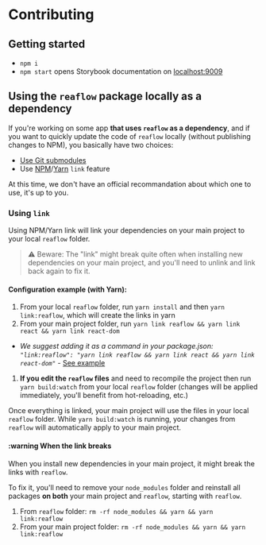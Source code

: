 
<Meta title="Docs/Contributing" />

# Contributing

## Getting started

- `npm i`
- `npm start` opens Storybook documentation on [localhost:9009](http://localhost:9009)

## Using the `reaflow` package locally as a dependency

If you're working on some app **that uses `reaflow` as a dependency**, and if you want to quickly update the code of `reaflow` locally (without publishing changes to NPM), you basically have two choices:
- [Use Git submodules](https://git-scm.com/book/en/v2/Git-Tools-Submodules)
- Use [NPM](https://docs.npmjs.com/cli/v6/commands/npm-link)/[Yarn](https://classic.yarnpkg.com/en/docs/cli/link/) `link` feature

At this time, we don't have an official recommandation about which one to use, it's up to you.

### Using `link`

Using NPM/Yarn link will link your dependencies on your main project to your local `reaflow` folder.

> :warning: Beware: The "link" might break quite often when installing new dependencies on your main project, and you'll need to unlink and link back again to fix it.

#### Configuration example (with Yarn):

1. From your local `reaflow` folder, run `yarn install` and then `yarn link:reaflow`, which will create the links in yarn
1. From your main project folder, run `yarn link reaflow && yarn link react && yarn link react-dom`
  - _We suggest adding it as a command in your package.json: `"link:reaflow": "yarn link reaflow && yarn link react && yarn link react-dom"`_ - [See example](https://github.com/Vadorequest/poc-nextjs-reaflow/blob/cf8499008c4b70946d82803741401fac48264a5b/package.json#L8)
1. **If you edit the `reaflow` files** and need to recompile the project then run `yarn build:watch` from your local `reaflow` folder (changes will be applied immediately, you'll benefit from hot-reloading, etc.)

Once everything is linked, your main project will use the files in your local `reaflow` folder.
While `yarn build:watch` is running, your changes from `reaflow` will automatically apply to your main project.

#### :warning When the link breaks

When you install new dependencies in your main project, it might break the links with `reaflow`.

To fix it, you'll need to remove your `node_modules` folder and reinstall all packages **on both** your main project and `reaflow`, starting with `reaflow`.
1. From `reaflow` folder: `rm -rf node_modules && yarn && yarn link:reaflow`
1. From your main project folder: `rm -rf node_modules && yarn && yarn link:reaflow`
